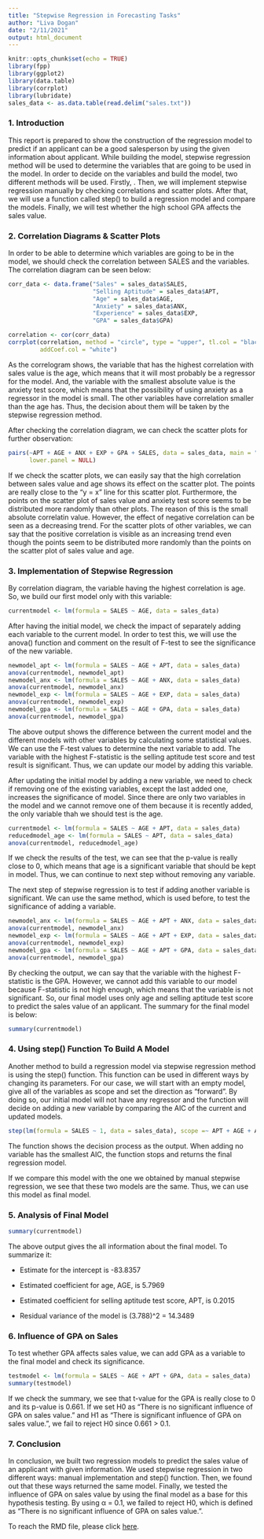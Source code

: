 ```yaml
---
title: "Stepwise Regression in Forecasting Tasks"
author: "Liva Dogan"
date: "2/11/2021"
output: html_document
---
```


```r
knitr::opts_chunk$set(echo = TRUE)
library(fpp)
library(ggplot2)
library(data.table)
library(corrplot)
library(lubridate)
sales_data <- as.data.table(read.delim("sales.txt"))
```

### 1. Introduction

This report is prepared to show the construction of the regression model to predict if an applicant can be a good salesperson by using the given information about applicant. While building the model, stepwise regression method will be used to determine the variables that are going to be used in the model. In order to decide on the variables and build the model, two different methods will be used. Firstly, . Then, we will implement stepwise regression manually by checking correlations and scatter plots. After that, we will use a function called step() to build a regression model and compare the models. Finally, we will test whether the high school GPA affects the sales value.

### 2. Correlation Diagrams & Scatter Plots

In order to be able to determine which variables are going to be in the model, we should check the correlation between SALES and the variables. The correlation diagram can be seen below:

```r
corr_data <- data.frame("Sales" = sales_data$SALES, 
                        "Selling Aptitude" = sales_data$APT,
                        "Age" = sales_data$AGE,
                        "Anxiety" = sales_data$ANX,
                        "Experience" = sales_data$EXP,
                        "GPA" = sales_data$GPA)

correlation <- cor(corr_data)
corrplot(correlation, method = "circle", type = "upper", tl.col = "black", tl.srt = 30, 
         addCoef.col = "white")
```

As the correlogram shows, the variable that has the highest correlation with sales value is the age, which means that it will most probably be a regressor for the model. And, the variable with the smallest absolute value is the anxiety test score, which means that the possibility of using anxiety as a regressor in the model is small. The other variables have correlation smaller than the age has. Thus, the decision about them will be taken by the stepwise regression method.

After checking the correlation diagram, we can check the scatter plots for further observation:

```r
pairs(~APT + AGE + ANX + EXP + GPA + SALES, data = sales_data, main = "Simple Scatterplot Matrix",
      lower.panel = NULL)
```

If we check the scatter plots, we can easily say that the high correlation between sales value and age shows its effect on the scatter plot. The points are really close to the "y = x" line for this scatter plot. Furthermore, the points on the scatter plot of sales value and anxiety test score seems to be distributed more randomly than other plots. The reason of this is the small absolute correlatin value. However, the effect of negative correlation can be seen as a decreasing trend. For the scatter plots of other variables, we can say that the positive correlation is visible as an increasing trend even though the points seem to be distributed more randomly than the points on the scatter plot of sales value and age. 

### 3. Implementation of Stepwise Regression

By correlation diagram, the variable having the highest correlation is age. So, we build our first model only with this variable:

```r
currentmodel <- lm(formula = SALES ~ AGE, data = sales_data)
```

After having the initial model, we check the impact of separately adding each variable to the current model. In order to test this, we will use the anova() function and comment on the result of F-test to see the significance of the new variable.

```r
newmodel_apt <- lm(formula = SALES ~ AGE + APT, data = sales_data)
anova(currentmodel, newmodel_apt)
newmodel_anx <- lm(formula = SALES ~ AGE + ANX, data = sales_data)
anova(currentmodel, newmodel_anx)
newmodel_exp <- lm(formula = SALES ~ AGE + EXP, data = sales_data)
anova(currentmodel, newmodel_exp)
newmodel_gpa <- lm(formula = SALES ~ AGE + GPA, data = sales_data)
anova(currentmodel, newmodel_gpa)
```

The above output shows the difference between the current model and the different models with other variables by calculating some statistical values. We can use the F-test values to determine the next variable to add. The variable with the highest F-statistic is the selling aptitude test score and test result is significant. Thus, we can update our model by adding this variable. 

After updating the initial model by adding a new variable, we need to check if removing one of the existing variables, except the last added one, increases the significance of model. Since there are only two variables in the model and we cannot remove one of them because it is recently added, the only variable thah we should test is the age.

```r
currentmodel <- lm(formula = SALES ~ AGE + APT, data = sales_data)
reducedmodel_age <- lm(formula = SALES ~ APT, data = sales_data)
anova(currentmodel, reducedmodel_age)
```

If we check the results of the test, we can see that the p-value is really close to 0, which means that age is a significant variable that should be kept in model. Thus, we can continue to next step without removing any variable.

The next step of stepwise regression is to test if adding another variable is significant. We can use the same method, which is used before, to test the significance of adding a variable.

```r
newmodel_anx <- lm(formula = SALES ~ AGE + APT + ANX, data = sales_data)
anova(currentmodel, newmodel_anx)
newmodel_exp <- lm(formula = SALES ~ AGE + APT + EXP, data = sales_data)
anova(currentmodel, newmodel_exp)
newmodel_gpa <- lm(formula = SALES ~ AGE + APT + GPA, data = sales_data)
anova(currentmodel, newmodel_gpa)
```

By checking the output, we can say that the variable with the highest F-statistic is the GPA. However, we cannot add this variable to our model because F-statistic is not high enough, which means that the variable is not significant. So, our final model uses only age and selling aptitude test score to predict the sales value of an applicant. The summary for the final model is below:

```r
summary(currentmodel)
```

### 4. Using step() Function To Build A Model

Another method to build a regression model via stepwise regression method is using the step() function. This function can be used in different ways by changing its parameters. For our case, we will start with an empty model, give all of the variables as scope and set the direction as "forward". By doing so, our initial model will not have any regressor and the function will decide on adding a new variable by comparing the AIC of the current and updated models.

```r
step(lm(formula = SALES ~ 1, data = sales_data), scope =~ APT + AGE + ANX + EXP + GPA, direction = "forward")
```

The function shows the decision process as the output. When adding no variable has the smallest AIC, the function stops and returns the final regression model.

If we compare this model with the one we obtained by manual stepwise regression, we see that these two models are the same. Thus, we can use this model as final model.

### 5. Analysis of Final Model

```r
summary(currentmodel)
```

The above output gives the all information about the final model. To summarize it:

* Estimate for the intercept is -83.8357

* Estimated coefficient for age, AGE, is 5.7969

* Estimated coefficient for selling aptitude test score, APT, is 0.2015

* Residual variance of the model is (3.788)^2 = 14.3489

### 6. Influence of GPA on Sales

To test whether GPA affects sales value, we can add GPA as a variable to the final model and check its significance.

```r
testmodel <- lm(formula = SALES ~ AGE + APT + GPA, data = sales_data)
summary(testmodel)
```

If we check the summary, we see that t-value for the GPA is really close to 0 and its p-value is 0.661. If we set H0 as "There is no significant influence of GPA on sales value." and H1 as "There is significant influence of GPA on sales value.", we fail to reject H0 since 0.661 > 0.1.

### 7. Conclusion

In conclusion, we built two regression models to predict the sales value of an applicant with given information. We used stepwise regression in two different ways: manual implementation and step() function. Then, we found out that these ways returned the same model. Finally, we tested the influence of GPA on sales value by using the final model as a base for this hypothesis testing. By using α = 0.1, we failed to reject H0, which is defined as "There is no significant influence of GPA on sales value.".

To reach the RMD file, please click [here](https://bu-ie-360.github.io/fall20-livadogann/files/hw5.Rmd).












